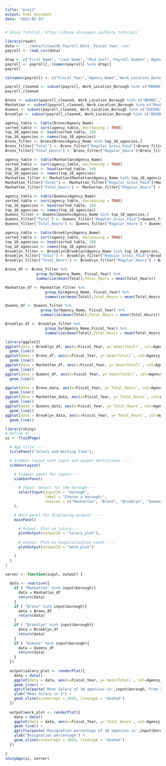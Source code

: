 ```yaml
---
title: "proj2"
output: html_document
date: "2023-02-15"
---
```


```r
# Shiny Tutorial: https://diane.shinyapps.io/Shiny_tutorial/
```

```r
library(readr)
data <- '../data/Citywide_Payroll_Data__Fiscal_Year_.csv'
payroll <- read_csv(data)
```


```r
drop <- c("First Name", "Last Name", "Mid Init",'Payroll Number','Agency Start Date','Pay Basis')
payroll <- payroll[,!(names(payroll) %in% drop)]
payroll
```

```r
colnames(payroll) <- c("Fiscal_Year","Agency_Name","Work_Location_Borough","Title_Description","Leave_Status_as_of_June30","Base_Salary","Regular_Hours","Regular_Gross_Paid","OT_Hours","Total_OT_Paid","Total_Other_Paid")
```

```r
payroll_cleaned <- subset(payroll, Work_Location_Borough %in% c("MANHATTAN","BRONX","QUEENS","BROOKLYN","Bronx","Queens","Manhattan"))
payroll_cleaned
```

```r
Bronx <- subset(payroll_cleaned, Work_Location_Borough %in% c("BRONX","Bronx"))
Manhattan <- subset(payroll_cleaned, Work_Location_Borough %in% c("Manhattan","MANHATTAN"))
Queens <- subset(payroll_cleaned, Work_Location_Borough %in% c("QUEENS","Queens"))
Brooklyn <- subset(payroll_cleaned, Work_Location_Borough %in% c("BROOKLYN"))
```

```r
agency_table <- table(Bronx$Agency_Name)
sorted_table <- sort(agency_table, decreasing = TRUE)
top_10_agencies <- head(sorted_table, 10)
top_10_agencies <- names(top_10_agencies)
Bronx_filter <- Bronx[Bronx$Agency_Name %in% top_10_agencies,]
Bronx_filter["Total"] <- Bronx_filter["Regular_Gross_Paid"]+Bronx_filter["Total_OT_Paid"]+Bronx_filter["Total_Other_Paid"]
Bronx_filter["Total_Hours"] <- Bronx_filter["Regular_Hours"]+Bronx_filter["OT_Hours"]

```

```r
agency_table <- table(Manhattan$Agency_Name)
sorted_table <- sort(agency_table, decreasing = TRUE)
top_10_agencies <- head(sorted_table, 10)
top_10_agencies <- names(top_10_agencies)
Manhattan_filter <- Manhattan[Manhattan$Agency_Name %in% top_10_agencies,]
Manhattan_filter["Total"] <- Manhattan_filter["Regular_Gross_Paid"]+Manhattan_filter["Total_OT_Paid"]+Manhattan_filter["Total_Other_Paid"]
Manhattan_filter["Total_Hours"] <- Manhattan_filter["Regular_Hours"] + Manhattan_filter["OT_Hours"]

```

```r
agency_table <- table(Queens$Agency_Name)
sorted_table <- sort(agency_table, decreasing = TRUE)
top_10_agencies <- head(sorted_table, 10)
top_10_agencies <- names(top_10_agencies)
Queens_filter <- Queens[Queens$Agency_Name %in% top_10_agencies,]
Queens_filter["Total"] <- Queens_filter["Regular_Gross_Paid"]+Queens_filter["Total_OT_Paid"]+Queens_filter["Total_Other_Paid"]
Queens_filter["Total_Hours"] <- Queens_filter["Regular_Hours"] + Queens_filter["OT_Hours"]

```

```r
agency_table <- table(Brooklyn$Agency_Name)
sorted_table <- sort(agency_table, decreasing = TRUE)
top_10_agencies <- head(sorted_table, 10)
top_10_agencies <- names(top_10_agencies)
Brooklyn_filter <- Brooklyn[Brooklyn$Agency_Name %in% top_10_agencies,]
Brooklyn_filter["Total"] <- Brooklyn_filter["Regular_Gross_Paid"]+Brooklyn_filter["Total_OT_Paid"]+Brooklyn_filter["Total_Other_Paid"]
Brooklyn_filter["Total_Hours"] <- Brooklyn_filter["Regular_Hours"] + Brooklyn_filter["OT_Hours"]

```

```r
Bronx_df <- Bronx_filter %>%
              group_by(Agency_Name, Fiscal_Year) %>%
              summarize(mean(Total),Total_Hours = mean(Total_Hours))

```

```r
Manhattan_df <- Manhattan_filter %>%
                  group_by(Agency_Name, Fiscal_Year) %>%
                  summarize(mean(Total),Total_Hours = mean(Total_Hours))

```

```r
Queens_df <- Queens_filter %>%
                group_by(Agency_Name, Fiscal_Year) %>%
                summarize(mean(Total),Total_Hours = mean(Total_Hours))

```

```r
Brooklyn_df <- Brooklyn_filter %>%
                  group_by(Agency_Name,Fiscal_Year) %>%
                  summarize(mean(Total),Total_Hours = mean(Total_Hours))
```
```r
library(ggplot2)
ggplot(data = Brooklyn_df, aes(x=Fiscal_Year, y=`mean(Total)`, col=Agency_Name)) +
  geom_line()
ggplot(data = Bronx_df, aes(x=Fiscal_Year, y=`mean(Total)`, col=Agency_Name)) +
  geom_line()
ggplot(data = Manhattan_df, aes(x=Fiscal_Year, y=`mean(Total)`, col=Agency_Name)) +
  geom_line()
ggplot(data = Queens_df, aes(x=Fiscal_Year, y=`mean(Total)`, col=Agency_Name)) +
  geom_line()
```

```r
ggplot(data = Bronx_data, aes(x=Fiscal_Year, y=`Total_Hours`, col=Agency_Name)) +
  geom_line()
ggplot(data = Manhattan_data, aes(x=Fiscal_Year, y=`Total_Hours`, col=Agency_Name)) +
  geom_line()
ggplot(data = Queens_data, aes(x=Fiscal_Year, y=`Total_Hours`, col=Agency_Name)) +
  geom_line()
ggplot(data = Brooklyn_data, aes(x=Fiscal_Year, y=`Total_Hours`, col=Agency_Name)) +
  geom_line()
```

```r
library(shiny)
# Define UI ----
ui <- fluidPage(

  # App title ----
  titlePanel("Salary and Working Time"),

  # Sidebar layout with input and output definitions ----
  sidebarLayout(

    # Sidebar panel for inputs ----
    sidebarPanel(

      # Input: Select for the borough ----
      selectInput(inputId = "borough",
                  label = "Choose a borough:",
                  choices = c("Manhattan", "Bronx", "Brooklyn", "Queens")),
    ),

    # Main panel for displaying outputs ----
    mainPanel(

      # Output: Plot on Salary----
      plotOutput(outputId = "salary_plot"),
      
      # Output: Plot on hospitalization count ----
      plotOutput(outputId = "work_plot")

    )
  )
)

server <- function(input, output) {
  
  data <- reactive({
    if ( "Manhattan" %in% input$borough){
      data = Manhattan_df
      return(data) 
    }
    if ( "Bronx" %in% input$borough){
      data = Bronx_df
      return(data) 
    }
    if ( "Brooklyn" %in% input$borough){
      data = Brooklyn_df
      return(data) 
    }
    if ( "Queens" %in% input$borough){
      data = Queens_df
      return(data) 
    }
  })
  
  output$salary_plot <- renderPlot({
    data = data()
    ggplot(data = data, aes(x=Fiscal_Year, y=`mean(Total)`, col=Agency_Name)) +
    geom_line() +
    ggtitle(paste('Mean Salary of 10 agencies in',input$borough,'From 2014 to 2022')) +
    ylab("Mean Salary in $") + 
    geom_vline(xintercept = 2019, linetype = "dashed")
  })
  
  output$work_plot <- renderPlot({
    data = data()
    ggplot(data = data, aes(x=Fiscal_Year, y=`Total_Hours`, col=Agency_Name)) +
    geom_line() +
    ggtitle(paste('Resignation percentage of 10 agencies in',input$borough),'From 2014 to 2022') +
    ylab("Resignation percentage") + 
    geom_vline(xintercept = 2019, linetype = "dashed")
  })
  
}
shinyApp(ui, server)

```



















